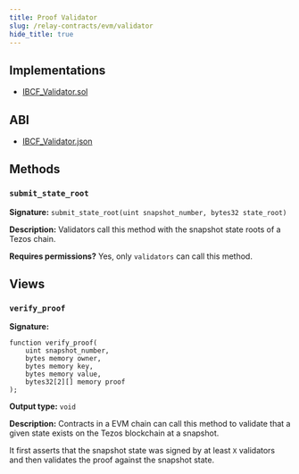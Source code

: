 ```yaml
---
title: Proof Validator
slug: /relay-contracts/evm/validator
hide_title: true
---
```


## Implementations

- [IBCF_Validator.sol](https://github.com/airgap-it/ibcf/blob/main/contracts/evm/IBCF_Validator.sol)

## ABI

- [IBCF_Validator.json](https://github.com/airgap-it/ibcf/blob/main/__SNAPSHOTS__/compilation/evm/IBCF_Validator.json)

## Methods

### `submit_state_root`

**Signature:** `submit_state_root(uint snapshot_number, bytes32 state_root)`

**Description:** Validators call this method with the snapshot state roots of a Tezos chain.

**Requires permissions?** Yes, only `validators` can call this method.

<div class="padding-vert--md"></div>

## Views

### `verify_proof`

**Signature:**

```
function verify_proof(
    uint snapshot_number,
    bytes memory owner,
    bytes memory key,
    bytes memory value,
    bytes32[2][] memory proof
);
```

**Output type:** `void`

**Description:**
Contracts in a EVM chain can call this method to validate that a given state exists on the Tezos blockchain at a snapshot.

It first asserts that the snapshot state was signed by at least `X` validators and then validates the proof against the snapshot state.
